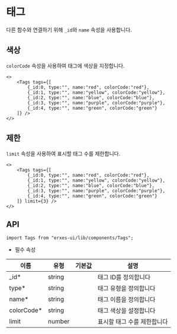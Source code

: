 
<HeroPattern />

# 태그
다른 함수와 연결하기 위해 `_id`와 `name` 속성을 사용합니다.

## **색상**
`colorCode` 속성을 사용하여 태그에 색상을 지정합니다.

```tsx
<>
	<Tags tags={[
		{_id:0, type:"", name:"red", colorCode:"red"},
		{_id:1, type:"", name:"yellow", colorCode:"yellow"},
		{_id:2, type:"", name:"blue", colorCode:"blue"},
		{_id:3, type:"", name:"purple", colorCode:"purple"},
		{_id:4, type:"", name:"green", colorCode:"green"}
	]} />
</>
```

## **제한**
`limit` 속성을 사용하여 표시할 태그 수를 제한합니다.
```tsx
<>
	<Tags tags={[
		{_id:0, type:"", name:"red", colorCode:"red"},
		{_id:1, type:"", name:"yellow", colorCode:"yellow"},
		{_id:2, type:"", name:"blue", colorCode:"blue"},
		{_id:3, type:"", name:"purple", colorCode:"purple"},
		{_id:4, type:"", name:"green", colorCode:"green"}
	]} limit={3} />
</>
```

## **API**

```tsx
import Tags from "erxes-ui/lib/components/Tags";
```
* 필수 속성

| 이름 | 유형 | 기본값 | 설명 |
| ---| --- | ---| --- |
| _id*	 | string |  | 태그 ID를 정의합니다 |
| type*	 | string |  | 태그 유형을 정의합니다 |
| name*	 | string| | 태그 이름을 정의합니다 |
| colorCode* | string |  | 태그 색상을 설정합니다 |
| limit | number |  | 표시할 태그 수를 제한합니다 |